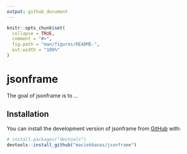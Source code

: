 ```yaml
---
output: github_document
---
```


<!-- README.md is generated from README.Rmd. Please edit that file -->

```r
knitr::opts_chunk$set(
  collapse = TRUE,
  comment = "#>",
  fig.path = "man/figures/README-",
  out.width = "100%"
)
```

# jsonframe

<!-- badges: start -->
<!-- badges: end -->

The goal of jsonframe is to ...

## Installation

You can install the development version of jsonframe from [GitHub](https://github.com/) with:

``` r
# install.packages("devtools")
devtools::install_github("maciekbanas/jsonframe")
```
